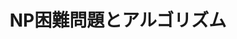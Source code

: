 ﻿---
title: "NP困難問題とアルゴリズム"
category: "情報理工学院"
vol: "62"
interviewee: "渡辺 治 "
url: ""
tags: []
pdf: "62-1.pdf"
career: ""
preface: "現在、コンピュータは我々の産業の中心に位置している。その性能は現在もなお発達し続けており、より難しい処理も高速に行えるようになっている。しかし、その功績はコンピュータ自身の発展だけによるものではない。コンピュータにどのように処理をさせるかを考えている人たちの努力の賜物でもある。今回取材に伺った渡辺もその一端を担っている。本記事では、コンピュータに効率よく処理を行わせるために渡辺がどのような工夫を行っているのかを紹介していく。"
---
